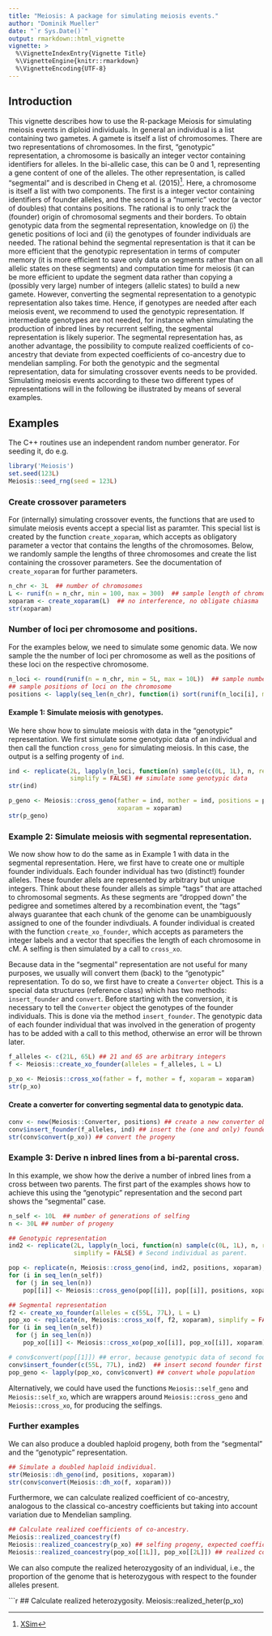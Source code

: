 ```yaml
---
title: "Meiosis: A package for simulating meiosis events."
author: "Dominik Mueller"
date: "`r Sys.Date()`"
output: rmarkdown::html_vignette
vignette: >
  %\VignetteIndexEntry{Vignette Title}
  %\VignetteEngine{knitr::rmarkdown}
  %\VignetteEncoding{UTF-8}
---
```


## Introduction
This vignette describes how to use the R-package Meiosis for simulating meiosis
events in diploid individuals. In general an individual is a list containing two
gametes. A gamete is itself a list of chromosomes. There are two representations
of chromosomes. In the first, "genotypic" representation, a chromosome is
basically an integer vector containing identifiers for alleles. In the
bi-allelic case, this can be 0 and 1, representing a gene content of one of the
alleles. The other representation, is called "segmental" and is described in
Cheng et al. (2015)^[[XSim](https://doi.org/10.1534/g3.115.016683)]. Here, a
chromosome is itself a list with two components. The first is a integer vector
containing identifiers of founder alleles, and the second is a "numeric" vector
(a vector of doubles) that contains positions. The rational is to only track the
(founder) origin of chromosomal segments and their borders. To obtain genotypic
data from the segmental representation, knowledge on (i) the genetic positions
of loci and (ii) the genotypes of founder individuals are needed. The rational
behind the segmental representation is that it can be more efficient that the
genotypic representation in terms of computer memory (it is more efficient to
save only data on segments rather than on all allelic states on these segments)
and computation time for meiosis (it can be more efficient to update the segment
data rather than copying a (possibly very large) number of integers (allelic
states) to build a new gamete. However, converting the segmental representation
to a genotypic representation also takes time. Hence, if genotypes are needed
after each meiosis event, we recommend to used the genotypic representation. If
intermediate genotypes are not needed, for instance when simulating the
production of inbred lines by recurrent selfing, the segmental representation is
likely superior. The segmental representation has, as another advantage, the
possibility to compute realized coefficients of co-ancestry that deviate from
expected coefficients of co-ancestry due to mendelian sampling. For both the
genotypic and the segmental representation, data for simulating crossover events
needs to be provided. Simulating meiosis events according to these two different
types of representations will in the following be illustrated by means of
several examples.

## Examples
The C++ routines use an independent random number generator. For seeding it, do e.g.
```r
library('Meiosis')
set.seed(123L)
Meiosis::seed_rng(seed = 123L)
```

### Create crossover parameters
For (internally) simulating crossover events, the functions that are used to simulate meiosis
events accept a special list as paramter. This special list is created by the function
`create_xoparam`, which accepts as obligatory parameter a vector that contains the lengths
of the chromosomes. Below, we randomly sample the lengths of three chromosomes and create the
list containing the crossover parameters. See the documentation of `create_xoparam` for further
parameters.

```r
n_chr <- 3L  ## number of chromosomes
L <- runif(n = n_chr, min = 100, max = 300)  ## sample length of chromosomes in cM
xoparam <- create_xoparam(L)  ## no interference, no obligate chiasma
str(xoparam)
```

### Number of loci per chromosome and positions.
For the examples below, we need to simulate some genomic data. We now sample the the number of
loci per chromosome as well as the positions of these loci on the respective chromosome.

```r
n_loci <- round(runif(n = n_chr, min = 5L, max = 10L))  ## sample number of loci per chromosome
## sample positions of loci on the chromosome
positions <- lapply(seq_len(n_chr), function(i) sort(runif(n_loci[i], min = 0, max = L[i])))
```

#### Example 1: Simulate meiosis with genotypes.
We here show how to simulate meiosis with data in the "genotypic" representation. We first
simulate some genotypic data of an individual and then call the function `cross_geno` for
simulating meiosis. In this case, the output is a selfing progenty of `ind`.

```r
ind <- replicate(2L, lapply(n_loci, function(n) sample(c(0L, 1L), n, replace = TRUE)),
                 simplify = FALSE) ## simulate some genotypic data
str(ind)

p_geno <- Meiosis::cross_geno(father = ind, mother = ind, positions = positions,
                              xoparam = xoparam)
str(p_geno)
```

### Example 2: Simulate meiosis with segmental representation.
We now show how to do the same as in Example 1 with data in the segmental
representation. Here, we first have to create one or multiple founder
individuals. Each founder individual has two (distinct!) founder alleles. These
founder allels are represented by arbitrary but unique integers. Think about
these founder allels as simple "tags" that are attached to chromosomal segments.
As these segments are "dropped down" the pedigree and sometimes altered by a
recombination event, the "tags" always guarantee that each chunk of the genome can
be unambiguously assigned to one of the founder indivdiuals. A founder
individual is created with the function `create_xo_founder`, which accepts as
parameters the integer labels and a vector that specifies the length of each
chromosome in cM. A selfing is then simulated by a call to `cross_xo`.

Because data in the "segmental" representation are not useful for many purposes,
we usually will convert them (back) to the "genotypic" representation. To do so,
we first have to create a `Converter` object. This is a special data structures
(reference class) which has two methods: `insert_founder` and `convert`. Before
starting with the conversion, it is necessary to tell the `Converter` object the
genotypes of the founder individuals. This is done via the method
`insert_founder`. The genotypic data of each founder individual that was
involved in the generation of progenty has to be added with a call to this
method, otherwise an error will be thrown later.

```r
f_alleles <- c(21L, 65L) ## 21 and 65 are arbitrary integers
f <- Meiosis::create_xo_founder(alleles = f_alleles, L = L)

p_xo <- Meiosis::cross_xo(father = f, mother = f, xoparam = xoparam)
str(p_xo)
```

#### Create a converter for converting segmental data to genotypic data.
```r
conv <- new(Meiosis::Converter, positions) ## create a new converter object
conv$insert_founder(f_alleles, ind) ## insert the (one and only) founder
str(conv$convert(p_xo)) ## convert the progeny
```

### Example 3: Derive n inbred lines from a bi-parental cross.
In this example, we show how the derive a number of inbred lines from a cross between two
parents. The first part of the examples shows how to achieve this using the "genotypic"
representation and the second part shows the "segmental" case.

```r
n_self <- 10L  ## number of generations of selfing
n <- 30L ## number of progeny

## Genotypic representation
ind2 <- replicate(2L, lapply(n_loci, function(n) sample(c(0L, 1L), n, replace = TRUE)),
                  simplify = FALSE) # Second individual as parent.

pop <- replicate(n, Meiosis::cross_geno(ind, ind2, positions, xoparam), simplify = FALSE)
for (i in seq_len(n_self))
  for (j in seq_len(n))
    pop[[i]] <- Meiosis::cross_geno(pop[[i]], pop[[i]], positions, xoparam)

## Segmental representation
f2 <- create_xo_founder(alleles = c(55L, 77L), L = L)
pop_xo <- replicate(n, Meiosis::cross_xo(f, f2, xoparam), simplify = FALSE)
for (i in seq_len(n_self))
  for (j in seq_len(n))
    pop_xo[[i]] <- Meiosis::cross_xo(pop_xo[[i]], pop_xo[[i]], xoparam)

# conv$convert(pop[[1]]) ## error, because genotypic data of second founder not present
conv$insert_founder(c(55L, 77L), ind2)  ## insert second founder first
pop_geno <- lapply(pop_xo, conv$convert) ## convert whole population
```
Alternatively, we could have used the functions `Meiosis::self_geno` and `Meiosis::self_xo`,
which are wrappers around `Meiosis::cross_geno` and `Meiosis::cross_xo`, for producing the
selfings.

### Further examples
We can also produce a doubled haploid progeny, both from the "segmental" and the "genotypic"
representation.

```r
## Simulate a doubled haploid individual.
str(Meiosis::dh_geno(ind, positions, xoparam))
str(conv$convert(Meiosis::dh_xo(f, xoparam)))
```

Furthermore, we can calculate realized coefficient of co-ancestry, analogous to the classical
co-ancestry coefficients but taking into account variation due to Mendelian sampling.
```r
## Calculate realized coefficients of co-ancestry.
Meiosis::realized_coancestry(f)
Meiosis::realized_coancestry(p_xo) ## selfing progeny, expected coefficient is 0.75.
Meiosis::realized_coancestry(pop_xo[[1L]], pop_xo[[2L]]) ## realized co-ancestry of two full-sibs.
```

We can also compute the realized heterozygosity of an individual, i.e., the proportion of
the genome that is heterozygous with respect to the founder alleles present.

```r
## Calculate realized heterozygosity.
Meiosis::realized_heter(p_xo) 
